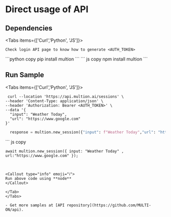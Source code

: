 # Direct usage of API
## Dependencies

 
<Tabs items={['Curl','Python', 'JS']}>
  <Tab>
  ```curl copy
  Check login API page to know how to generate <AUTH_TOKEN>
  ```
  </Tab>
  <Tab>
  ```python copy
  pip install multion
  ```
  </Tab>
  <Tab>
  ``` js copy 
  npm install multion
  ```
  </Tab>
</Tabs>

## Run Sample

 
<Tabs items={['Curl','Python', 'JS']}>
  <Tab>

  ```curl copy
   curl --location 'https://api.multion.ai/sessions' \
--header 'Content-Type: application/json' \
--header 'Authorization: Bearer <AUTH_TOKEN>' \
--data '{
    "input": "Weather Today",
    "url": "https://www.google.com"
}'
  ```
  </Tab>
  <Tab>

  ```python copy
    response = multion.new_session({"input": f"Weather Today","url": "https://www.google.com"})
  ```
  </Tab>
  <Tab>
  ``` js copy 

    await multion.new_session({ input: "Weather Today" , url:"https://www.google.com" });
 
  ```

 
<Callout type="info" emoji="ℹ️">
 Run above code using **node**
</Callout>

  </Tab>
</Tabs>

- Get more samples at [API repository](https://github.com/MULTI-ON/api).


